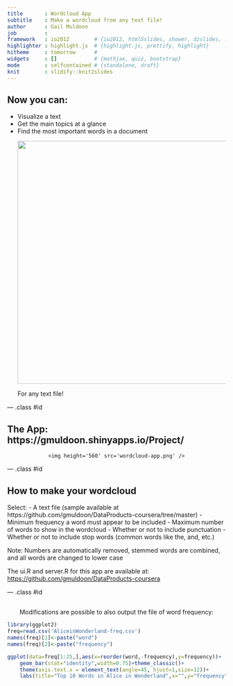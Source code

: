 ```yaml
---
title       : Wordcloud App
subtitle    : Make a wordcloud from any text file!
author      : Gail Muldoon
job         : 
framework   : io2012        # {io2012, html5slides, shower, dzslides, ...}
highlighter : highlight.js  # {highlight.js, prettify, highlight}
hitheme     : tomorrow      # 
widgets     : []            # {mathjax, quiz, bootstrap}
mode        : selfcontained # {standalone, draft}
knit        : slidify::knit2slides
---
```


## Now you can:
- Visualize a text
- Get the main topics at a glance
- Find the most important words in a document
 <div style='text-align: center;'>
    <img height='560' src='AliceinWonderland-wordcloud.png' />
</div>
For any text file!



--- .class #id 

## The App: https://gmuldoon.shinyapps.io/Project/
 
<div style='text-align: center;'>
    <img height='560' src='wordcloud-app.png' />
</div>


--- .class #id 

## How to make your wordcloud

Select:
- A text file 
(sample available at https://github.com/gmuldoon/DataProducts-coursera/tree/master)
- Minimum frequency a word must appear to be included
- Maximum number of words to show in the wordcloud
- Whether or not to include punctuation
- Whether or not to include stop words (common words like the, and, etc.)

Note: Numbers are automatically removed, stemmed words are combined, and all words are changed to lower case

The ui.R and server.R for this app are available at: 
<br>
<a href="https://github.com/gmuldoon/DataProducts-coursera/tree/master">https://github.com/gmuldoon/DataProducts-coursera</a>
<br>

--- .class #id 

## 

<!-- <br> -->
<div style='text-align: center;'>
Modifications are possible to also output the file of word frequency: 
</div>
```r
library(ggplot2)
freq=read.csv('AliceinWonderland-freq.csv')
names(freq)[1]<-paste("word")
names(freq)[2]<-paste("frequency")
```
```r
ggplot(data=freq[1:25,],aes(x=reorder(word,-frequency),y=frequency))+
    geom_bar(stat="identity",width=0.75)+theme_classic()+
    theme(axis.text.x = element_text(angle=45, hjust=1,size=12))+
    labs(title="Top 10 Words in Alice in Wonderland",x="",y="frequency")
```


